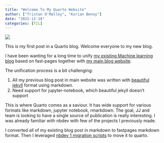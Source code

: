 ```yaml
---
title: "Welcome To My Quarto Website"
author: ["Tristan O'Malley", "Kurian Benoy"]
date: "2022-12-18"
categories: [TIL]
---
```


![](thumbnail.jpg)

This is my first post in a Quarto blog. Welcome everyone to my new blog.

I have been wanting for a long time to unify [my existing Machine learning blog](https://github.com/kurianbenoy/ml-blog) based on fast-pages
together with [my main blog website](https://github.com/kurianbenoy/kurianbenoy.github.io/tree/4b5246ada3190dbdd73dc96d266a5ade7ef078a3).

The unification process is a bit challenging:

1. All my previous blog post in main website was written with [beautiful jekyll](https://github.com/daattali/beautiful-jekyll) format using markdown.
2. Need support for jupyter-notebook, which beautiful jekyll doesn't support

This is where Quarto comes as a saviour. It has wide support for various formats like markdown, jupyter notebook, rmarkdown. The goal, JJ and team
is looking to have a single source of publication is really interesting. I was already familiar with nbdev with few of the projects I previously made.

I converted all of my existing blog post in markdown to fastpages markdown format. Then I leveraged [nbdev 1 migration scripts](https://nbdev.fast.ai/migrating.html)
to move it to quarto.

